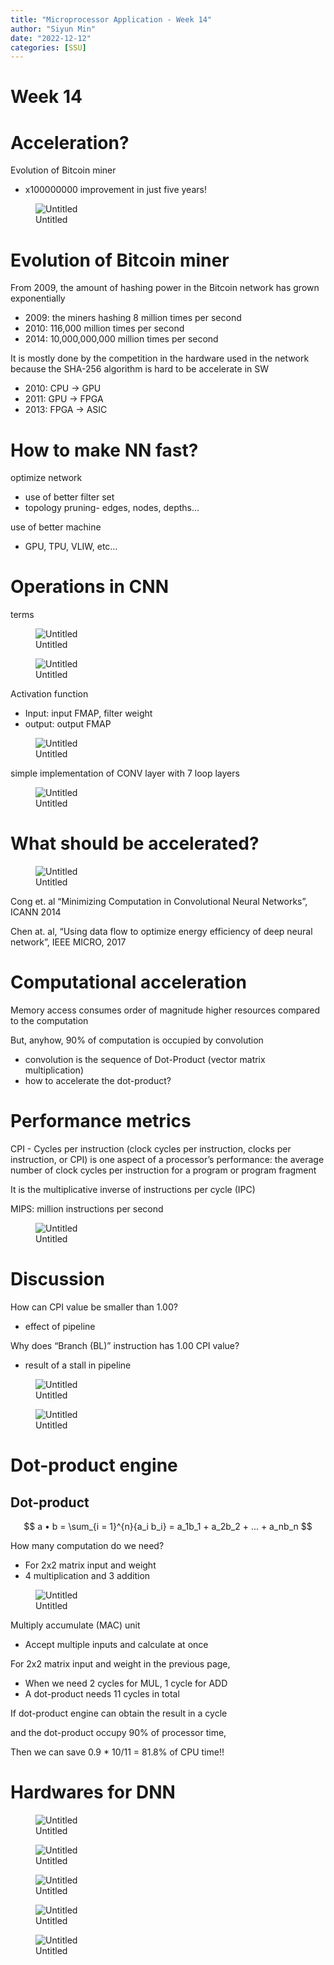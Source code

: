 ```yaml
---
title: "Microprocessor Application - Week 14"
author: "Siyun Min"
date: "2022-12-12"
categories: [SSU]
---
```

# Week 14

# Acceleration?

Evolution of Bitcoin miner

- x100000000 improvement in just five years!

![Untitled](./Untitled.png)

# Evolution of Bitcoin miner

From 2009, the amount of hashing power in the Bitcoin network has grown exponentially

- 2009: the miners hashing 8 million times per second
- 2010: 116,000 million times per second
- 2014: 10,000,000,000 million times per second

It is mostly done by the competition in the hardware used in the network because the SHA-256 algorithm is hard to be accelerate in SW

- 2010: CPU → GPU
- 2011: GPU → FPGA
- 2013: FPGA → ASIC

# How to make NN fast?

optimize network

- use of better filter set
- topology pruning- edges, nodes, depths…

use of better machine

- GPU, TPU, VLIW, etc…

# Operations in CNN

terms

![Untitled](./Untitled%201.png)

![Untitled](./Untitled%202.png)

Activation function

- Input: input FMAP, filter weight
- output: output FMAP

![Untitled](./Untitled%203.png)

simple implementation of CONV layer with 7 loop layers

![Untitled](./Untitled%204.png)

# What should be accelerated?

![Untitled](./Untitled%205.png)

Cong et. al “Minimizing Computation in Convolutional Neural Networks”, ICANN 2014

Chen at. al, “Using data flow to optimize energy efficiency of deep neural network”, IEEE MICRO, 2017

# Computational acceleration

Memory access consumes order of magnitude higher resources compared to the computation

But, anyhow, 90% of computation is occupied by convolution

- convolution is the sequence of Dot-Product (vector matrix multiplication)
- how to accelerate the dot-product?

# Performance metrics

CPI - Cycles per instruction (clock cycles per instruction, clocks per instruction, or CPI) is one aspect of a processor’s performance: the average number of clock cycles per instruction for a program or program fragment

It is the multiplicative inverse of instructions per cycle (IPC)

MIPS: million instructions per second

![Untitled](./Untitled%206.png)

# Discussion

How can CPI value be smaller than 1.00?

- effect of pipeline

Why does “Branch (BL)” instruction has 1.00 CPI value?

- result of a stall in pipeline

![Untitled](./Untitled%207.png)

![Untitled](./Untitled%208.png)

# Dot-product engine

## Dot-product

$$
a • b = \sum_{i = 1}^{n}{a_i b_i} = a_1b_1 + a_2b_2 + ... + a_nb_n
$$

How many computation do we need?

- For 2x2 matrix input and weight
- 4 multiplication and 3 addition

![Untitled](./Untitled%209.png)

Multiply accumulate (MAC) unit

- Accept multiple inputs and calculate at once

For 2x2 matrix input and weight in the previous page,

- When we need 2 cycles for MUL, 1 cycle for ADD
- A dot-product needs 11 cycles in total

If dot-product engine can obtain the result in a cycle

and the dot-product occupy 90% of processor time,

Then we can save 0.9 * 10/11 = 81.8% of CPU time!!

# Hardwares for DNN

![Untitled](./Untitled%2010.png)

![Untitled](./Untitled%2011.png)

![Untitled](./Untitled%2012.png)

![Untitled](./Untitled%2013.png)

![Untitled](./Untitled%2014.png)
